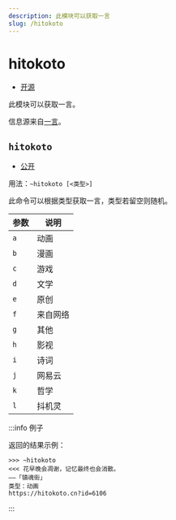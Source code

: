 ```yaml
---
description: 此模块可以获取一言
slug: /hitokoto
---
```


# hitokoto

-   [开源](/docs/help/faq#为什么有些模块没有开源)

此模块可以获取一言。

信息源来自[一言](https://hitokoto.cn/)。

## `hitokoto`

-   [公开](permissions)

用法：`~hitokoto [<类型>]`

此命令可以根据类型获取一言，类型若留空则随机。

| 参数 | 说明     |
| ---- | -------- |
| `a`  | 动画     |
| `b`  | 漫画     |
| `c`  | 游戏     |
| `d`  | 文学     |
| `e`  | 原创     |
| `f`  | 来自网络 |
| `g`  | 其他     |
| `h`  | 影视     |
| `i`  | 诗词     |
| `j`  | 网易云   |
| `k`  | 哲学     |
| `l`  | 抖机灵   |

:::info 例子

返回的结果示例：

```
>>> ~hitokoto
<<< 花早晚会凋谢，记忆最终也会消散。
——「镇魂街」
类型：动画
https://hitokoto.cn?id=6106
```

:::
